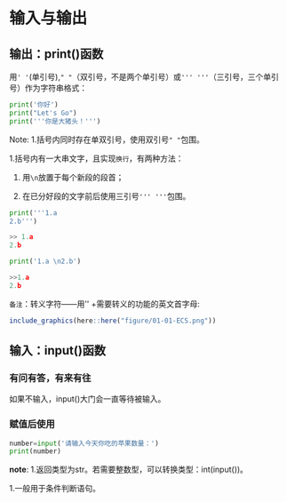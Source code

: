 # 输入与输出

## 输出：print()函数

用`' '`(单引号),`" "`（双引号，不是两个单引号）或`''' '''`（三引号，三个单引号）作为字符串格式：

```python
print('你好')
print("Let's Go")
print('''你是大猪头！''')

```

Note:
1.括号内同时存在单双引号，使用双引号`" "`包围。

1.括号内有一大串文字，且实现`换行`，有两种方法：

1) 用`\n`放置于每个新段的段首；

2) 在已分好段的文字前后使用三引号`''' '''`包围。

```python
print('''1.a
2.b''')

>> 1.a
2.b

print('1.a \n2.b')

>>1.a
2.b

```

`备注`：转义字符——用'\' +需要转义的功能的英文首字母:

```r
include_graphics(here::here("figure/01-01-ECS.png"))
```


## 输入：input()函数

### 有问有答，有来有往

如果不输入，input()大门会一直等待被输入。

### 赋值后使用

```python
number=input('请输入今天你吃的苹果数量：')
print(number)
```

**note**: 
1.返回类型为str。若需要整数型，可以转换类型：int(input())。

1.一般用于条件判断语句。

